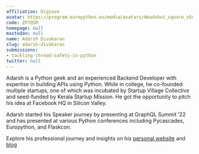 ```yaml
---
affiliation: Digievo
avatar: https://program.europython.eu/media/avatars/Headshot_square_o5qKTuK.JPG
code: ZP7QSM
homepage: null
mastodon: null
name: Adarsh Divakaran
slug: adarsh-divakaran
submissions:
- tackling-thread-safety-in-python
twitter: null
---
```


Adarsh is a Python geek and an experienced Backend Developer with expertise in building APIs using Python. While in college, he co-founded multiple startups, one of which was incubated by Startup Village Collective and seed-funded by Kerala Startup Mission. He got the opportunity to pitch his idea at Facebook HQ in Silicon Valley.

Adarsh started his Speaker journey by presenting at GraphQL Summit ‘22 and has presented at various Python conferences including Pycascades, Europython, and Flaskcon.

Explore his professional journey and insights on his [personal website](https://adarshd.dev) and [blog](https://blog.adarshd.dev)
